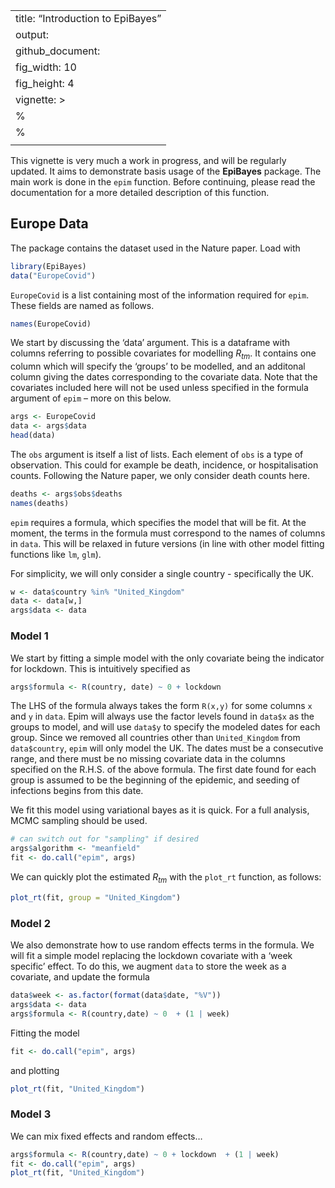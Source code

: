 
---
title: "Introduction to EpiBayes"
output: 
  github_document:
    fig_width: 10
    fig_height: 4
vignette: >
  %\VignetteIndexEntry{Introduction to EpiBayes}
  %\VignetteEngine{knitr::rmarkdown}
  \usepackage[utf8]{inputenc}
---

This vignette is very much a work in progress, and will be regularly updated. It aims to demonstrate basis usage of the **EpiBayes** package. The main work is done in the `epim` function. Before continuing, please read the documentation for a more detailed description of this function.

## Europe Data

The package contains the dataset used in the Nature paper. Load with 
```r
library(EpiBayes)
data("EuropeCovid")
```
`EuropeCovid` is a list containing most of the information required for `epim`. These fields are named as follows.
```r
names(EuropeCovid)
```
We start by discussing the 'data' argument. This is a dataframe with columns referring to possible covariates for modelling $R_{tm}$. It contains one column which will specify the 'groups' to be modelled, and an additonal column giving the dates corresponding to the covariate data. Note that the covariates included here will not be used unless specified in the formula argument of `epim` -- more on this below.

```r
args <- EuropeCovid
data <- args$data
head(data)
```

The `obs` argument is itself a list of lists. Each element of `obs` is a type of observation. This could for example be death, incidence, or hospitalisation counts. Following the Nature paper, we only consider death counts here. 

```r
deaths <- args$obs$deaths
names(deaths)
```

`epim` requires a formula, which specifies the model that will be fit. At the moment, the terms in the formula must correspond to the names of columns in `data`. This will be relaxed in future versions (in line with other model fitting functions like `lm`, `glm`).

For simplicity, we will only consider a single country - specifically the UK. 
```r
w <- data$country %in% "United_Kingdom"
data <- data[w,]
args$data <- data
```


### Model 1

We start by fitting a simple model with the only covariate being the indicator for lockdown. This is intuitively specified as
```r
args$formula <- R(country, date) ~ 0 + lockdown 
```
The LHS of the formula always takes the form `R(x,y)` for some columns `x` and `y` in `data`. Epim will always use the factor levels found in `data$x` as the groups to model, and will use `data$y` to specify the modeled dates for each group. Since we removed all countries other than `United_Kingdom` from `data$country`, `epim` will only model the UK. The dates must be a consecutive range, and there must be no missing covariate data in the columns specified on the R.H.S. of the above formula. The first date found for each group is assumed to be the beginning of the epidemic, and seeding of infections begins from this date.


We fit this model using variational bayes as it is quick. For a full analysis, MCMC sampling should be used.

```r
# can switch out for "sampling" if desired
args$algorithm <- "meanfield"
fit <- do.call("epim", args)
```


We can quickly plot the estimated $R_{tm}$ with the `plot_rt` function, as follows:

```r
plot_rt(fit, group = "United_Kingdom")
```

### Model 2

We also demonstrate how to use random effects terms in the formula. We will fit a simple model replacing the lockdown covariate with a 'week specific' effect. To do this, we augment `data` to store the week as a covariate, and update the formula

```r
data$week <- as.factor(format(data$date, "%V"))
args$data <- data
args$formula <- R(country,date) ~ 0  + (1 | week)
```

Fitting the model
```r
fit <- do.call("epim", args)
```
and plotting
```r
plot_rt(fit, "United_Kingdom")
```


### Model 3

We can mix fixed effects and random effects...

```r
args$formula <- R(country,date) ~ 0 + lockdown  + (1 | week)
fit <- do.call("epim", args)
plot_rt(fit, "United_Kingdom")
```





